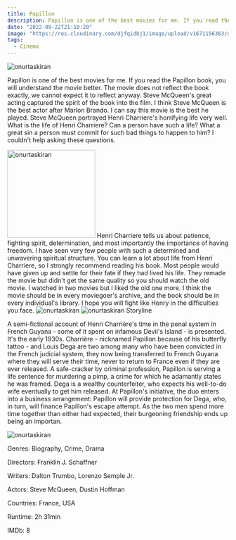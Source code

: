 ```yaml
---
title: Papillon
description: Papillon is one of the best movies for me. If you read the Papillon book, you will understand the movie better.  
date: "2022-09-22T21:10:20"
image: "https://res.cloudinary.com/djfqidbj1/image/upload/v1671156363/gz0zth6tiajeb1s3pssf.jpg"
tags:
  - Cinema
---
```


<img className="w-full rounded-xl" src="https://res.cloudinary.com/djfqidbj1/image/upload/v1671156363/gz0zth6tiajeb1s3pssf.jpg" alt="onurtaskiran" />

Papillon is one of the best movies for me. If you read the Papillon book, you will understand the movie better. The movie does not reflect the book exactly, we cannot expect it to reflect anyway. Steve McQueen's great acting captured the spirit of the book into the film. I think Steve McQueen is the best actor after Marlon Brando. I can say this movie is the best he played. Steve McQueen portrayed Henri Charriere's horrifying life very well. What is the life of Henri Charriere? Can a person have such a life? What a great sin a person must commit for such bad things to happen to him? I couldn't help asking these questions.


<img className="w-3/12 mx-2 float-left mr-2" width="200" src="https://res.cloudinary.com/djfqidbj1/image/upload/v1704653430/fywgybchqrkozrthsfer.jpg" alt="onurtaskiran" />
Henri Charriere tells us about patience, fighting spirit, determination, and most importantly the importance of having freedom. I have seen very few people with such a determined and unwavering spiritual structure. You can learn a lot about life from Henri Charriere, so I strongly recommend reading his book. Most people would have given up and settle for their fate if they had lived his life. They remade the movie but didn't get the same quality so you should watch the old movie. I watched in two movies but I liked the old one more. I think the movie should be in every moviegoer's archive, and the book should be in every individual's library. I hope you will fight like Henry in the difficulties you face.

<img className="w-full rounded-xl" src="https://res.cloudinary.com/djfqidbj1/image/upload/v1704653430/wwvp1hkoi1cinzrglxp4.jpg" alt="onurtaskiran" />


<img className="w-3/12 mx-2 float-right ml-2" src="https://res.cloudinary.com/djfqidbj1/image/upload/v1704653430/wxx9r2cirxkrmh795hs4.jpg" alt="onurtaskiran" />
Storyline

A semi-fictional account of Henri Charrière's time in the penal system in French Guyana - some of it spent on infamous Devil's Island - is presented. It's the early 1930s. Charrière - nicknamed Papillon because of his butterfly tattoo - and Louis Dega are two among many who have been convicted in the French judicial system, they now being transferred to French Guyana where they will serve their time, never to return to France even if they are ever released. A safe-cracker by criminal profession, Papillon is serving a life sentence for murdering a pimp, a crime for which he adamantly states he was framed. Dega is a wealthy counterfeiter, who expects his well-to-do wife eventually to get him released. At Papillon's initiative, the duo enters into a business arrangement: Papillon will provide protection for Dega, who, in turn, will finance Papillon's escape attempt. As the two men spend more time together than either had expected, their burgeoning friendship ends up being an importan.

<img className="w-full rounded-xl" src="https://res.cloudinary.com/djfqidbj1/image/upload/v1704653430/sc9wazymcokttggjcurt.png" alt="onurtaskiran" />

Genres:  Biography, Crime, Drama

Directors:  Franklin J. Schaffner

Writers:  Dalton Trumbo, Lorenzo Semple Jr.

Actors:  Steve McQueen, Dustin Hoffman

Countries:  France, USA

Runtime: 2h 31min

IMDb: 8